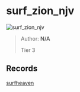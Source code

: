 
# surf_zion_njv

![surf_zion_njv](https://raw.githubusercontent.com/Sayt123/SurfMapPics/Maps-and-bonuses/csgo/surf_zion_njv.jpg)

> Author: **N/A**
>
> Tier 3

## Records

[surfheaven](https://surfheaven.eu/map/surf_zion_njv)
